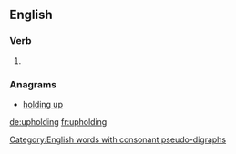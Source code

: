 ==English==

===Verb===
{{head|en|present participle}}

# {{present participle of|uphold|lang=en}}

===Anagrams===
* [[holding up#English|holding up]]

[[Category:English words with consonant pseudo-digraphs]]

[[de:upholding]]
[[fr:upholding]]
